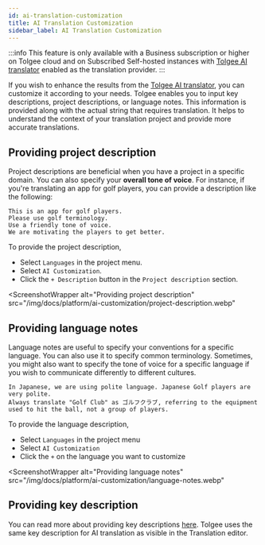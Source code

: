 ```yaml
---
id: ai-translation-customization
title: AI Translation Customization
sidebar_label: AI Translation Customization
---
```



:::info
This feature is only available with a Business subscription or higher on Tolgee cloud and on Subscribed Self-hosted
instances with [Tolgee AI translator](/platform/translation_process/tolgee_translator) enabled as the translation provider.
:::

If you wish to enhance the results from the [Tolgee AI translator](/platform/translation_process/tolgee_translator),
you can customize it according to your needs. Tolgee enables you to input key descriptions,
project descriptions, or language notes. This information is provided along with the actual string
that requires translation. It helps to understand the context of your translation project and provide
more accurate translations.

## Providing project description

Project descriptions are beneficial when you have a project in a specific domain.
You can also specify your **overall tone of voice**.
For instance, if you're translating an app for golf players, you can provide a description like the following:

```text title="Example"
This is an app for golf players.
Please use golf terminology.
Use a friendly tone of voice.
We are motivating the players to get better.
```

To provide the project description,
- Select `Languages` in the project menu.
- Select `AI Customization`.
- Click the `+ Description` button in the `Project description` section.

<ScreenshotWrapper
  alt="Providing project description"
  src="/img/docs/platform/ai-customization/project-description.webp"
></ScreenshotWrapper>

## Providing language notes

Language notes are useful to specify your conventions for a specific language. You can also use it to specify common terminology.
Sometimes, you might also want to specify the tone of voice for a specific language
if you wish to communicate differently to different cultures.

```text title="Example for Japanese"
In Japanese, we are using polite language. Japanese Golf players are very polite.
Always translate "Golf Club" as ゴルフクラブ, referring to the equipment used to hit the ball, not a group of players.
```

To provide the language description,
 - Select `Languages` in the project menu
 - Select `AI Customization`
 - Click the `+` on the language you want to customize

<ScreenshotWrapper
  alt="Providing language notes"
  src="/img/docs/platform/ai-customization/language-notes.webp"
></ScreenshotWrapper>

## Providing key description

You can read more about providing key descriptions [here](/platform/translation_keys/keys#key-description).
Tolgee uses the same key description for AI translation as visible in the Translation editor.
